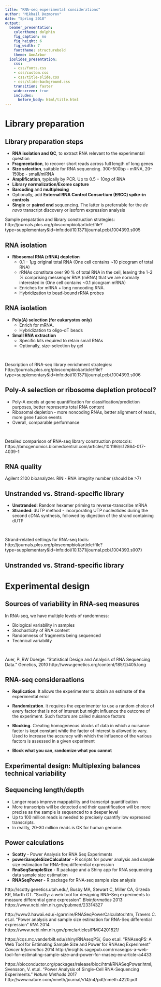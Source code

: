 ```yaml
---
title: "RNA-seq experimental considerations"
author: "Mikhail Dozmorov"
date: "Spring 2018"
output:
  beamer_presentation:
    colortheme: dolphin
    fig_caption: no
    fig_height: 6
    fig_width: 7
    fonttheme: structurebold
    theme: AnnArbor
  ioslides_presentation:
    css:
    - css/fonts.css
    - css/custom.css
    - css/title-slide.css
    - css/slide-background.css
    transition: faster
    widescreen: true
    includes:
      before_body: html/title.html
---
```


# Library preparation

## Library preparation steps

- **RNA isolation and QC**, to extract RNA relevant to the experimental question
- **Fragmentation**, to recover short reads across full length of long genes
- **Size selection**, suitable for RNA sequencing. 300-500bp - mRNA, 20-150bp - small/miRNA
- **Amplification**, typically by PCR. Up to $0.5-10ng$ of RNA
- **Library normalization/Exome capture**
- **Barcoding** and **multiplexing**
- Optionally, add **External RNA Control Consortium (ERCC) spike-in controls**
- **Single** or **paired end** sequencing. The latter is preferrable for the _de novo_ transcript discovery or isoform expression analysis

\tiny Sample prepatation and library construction strategies: http://journals.plos.org/ploscompbiol/article/file?type=supplementary&id=info:doi/10.1371/journal.pcbi.1004393.s005

## RNA isolation

- **Ribosomal RNA (rRNA) depletion**
    - $0.1-1\mu g$ original total RNA (One cell contains ~10 picogram of total RNA)
    - rRNAs constitute over 90 % of total RNA in the cell, leaving the 1–2 % comprising messenger RNA (mRNA) that we are normally interested in (One cell contains ~0.1 picogram mRNA)
    - Enriches for mRNA + long noncoding RNA. 
    - Hybridization to bead-bound rRNA probes

## RNA isolation

- **Poly(A) selection (for eukaryotes only)**
    - Enrich for mRNA.
    - Hybridization to oligo-dT beads

- **Small RNA extraction**
    - Specific kits required to retain small RNAs
    - Optionally, size-selection by gel

&nbsp;

\tiny Description of RNA-seq library enrichment strategies: http://journals.plos.org/ploscompbiol/article/file?type=supplementary&id=info:doi/10.1371/journal.pcbi.1004393.s006

## Poly-A selection or ribosome depletion protocol?

- Poly-A excels at gene quantification for classification/prediction purposes, better represents total RNA content
- Ribosomal depletion - more noncoding RNAs, better alignment of reads, more gene fusion events
- Overall, comparable performance

&nbsp;

\tiny Detailed comparison of RNA-seq library construction protocols: https://bmcgenomics.biomedcentral.com/articles/10.1186/s12864-017-4039-1

## RNA quality

Agilent 2100 bioanalyzer. RIN - RNA integrity number (should be >7)

\includegraphics[height=200px]{img/agilent.png}

## Unstranded vs. Strand-specific library

- **Unstranded**:  Random hexamer priming to reverse-transcribe mRNA
- **Stranded**:  dUTP method - incorporating UTP nucleotides during the second cDNA synthesis, followed by digestion of the strand containing dUTP

&nbsp;

\tiny Strand-related settings for RNA-seq tools: http://journals.plos.org/ploscompbiol/article/file?type=supplementary&id=info:doi/10.1371/journal.pcbi.1004393.s007}

## Unstranded vs. Strand-specific library

\includegraphics[height=200px]{img/strand.png}


<!--
## External RNA Control Consortium (ERCC) spike-in controls

- A set of RNA standards for RNA-seq
    - 92 polyadenylated transcripts that mimic natural eukaryotic mRNAs
    - Designed to have a wide range of lengths (250–2,000 nucleotides) and GC-contents (5–51%) and can be spiked into RNA samples before library preparation at various concentrations (106-fold range)

- ERCC spike-in controls can be used for normalization in the context of a global expression shift
    - Count the number of cells in each sample
    - Add the ERCC spike-in sequences to each sample in proportion to the number of cells
    - Normalize read counts based on cyclic loess robust local regression on the spike-in counts

\tiny Baker, S.C. et al. The external RNA controls consortium: a progress report. Nat. Methods 2, 731–734 (2005).

Jiang, L. et al. Synthetic spike-in standards for RNA-seq experiments. Genome Res. 21, 1543–1551 (2011).

Loven, J. et al. Revisiting global gene expression analysis. Cell 151, 476–482
(2012).
-->

# Experimental design

## Sources of variability in RNA-seq measures

In RNA-seq, we have multiple levels of randomness:

- Biological variability in samples
- Stochasticity of RNA content
- Randomness of fragments being sequenced
- Technical variability

&nbsp;

\tiny  Auer, P.,RW Doerge. "Statistical Design and Analysis of RNA Sequencing Data." Genetics, 2010 http://www.genetics.org/content/185/2/405.long

## RNA-seq consideraations

- **Replication**. It allows the experimenter to obtain an estimate of the experimental error
- **Randomization**. It requires the experimenter to use a random choice of every factor that is not of interest but might influence the outcome of the experiment. Such factors are called nuisance factors
- **Blocking**. Creating homogeneous blocks of data in which a nuisance factor is kept constant while the factor of interest is allowed to vary. Used to increase the accuracy with which the influence of the various factors is assessed in a given experiment

- **Block what you can, randomize what you cannot**

## Experimental design: Multiplexing balances technical variability

\includegraphics[height=200px]{img/rna-seq_design.jpg}

## Sequencing length/depth

- Longer reads improve mappability and transcript quantification
- More transcripts will be detected and their quantification will be more precise as the sample is sequenced to a deeper level
- Up to 100 million reads is needed to precisely quantify low expressed transcripts. 
- In reality, 20-30 million reads is OK for human genome.

<!--
## Power: effect size

Statistical power to detect differential expression increases with increased effect size, sequencing depth and number of replicates

| Replicates per group                 | 3    | 5    | 10    |
|--------------------------------------|------|------|-------|
| **Effect size (fold change)**            |      |      |       |
| 1.25                                 | 17 % | 25 % | 44 %  |
| 1.5                                  | 43 % | 64 % | 91 %  |
| 2                                    | 87 % | 98 % | 100 % |

&nbsp;

\tiny Source: http://genomebiology.biomedcentral.com/articles/10.1186/s13059-016-0881-8

## Power: Sequencing depth

Statistical power to detect differential expression increases with increased effect size, sequencing depth and number of replicates

| Replicates per group                 | 3    | 5    | 10    |
|--------------------------------------|------|------|-------|
| **Sequencing depth (millions of reads)** |      |      |       |
| 3                                    | 19 % | 29 % | 52 %  |
| 10                                   | 33 % | 51 % | 80 %  |
| 15                                   | 38 % | 57 % | 85 %  |

&nbsp;

\tiny Source: http://genomebiology.biomedcentral.com/articles/10.1186/s13059-016-0881-8</div>
-->

## Power calculations

- **Scotty** - Power Analysis for RNA Seq Experiments
- **powerSampleSizeCalculator** - R scripts for power analysis and sample size estimation for RNA-Seq differential expression
- **RnaSeqSampleSize** - R package and a Shiny app for RNA sequencing data sample size estimation
- **RNASeqPower** - R package for RNA-seq sample size analysis

\tiny http://scotty.genetics.utah.edu/, Busby MA, Stewart C, Miller CA, Grzeda KR, Marth GT. "Scotty: a web tool for designing RNA-Seq experiments to measure differential gene expression". _Bioinformatics_ 2013 https://www.ncbi.nlm.nih.gov/pubmed/23314327

http://www2.hawaii.edu/~lgarmire/RNASeqPowerCalculator.htm, Travers C. et.al. "Power analysis and sample size estimation for RNA-Seq differential expression" _RNA_ 2014 https://www.ncbi.nlm.nih.gov/pmc/articles/PMC4201821/

https://cqs.mc.vanderbilt.edu/shiny/RNAseqPS/, Guo et.al. "RNAseqPS: A Web Tool for Estimating Sample Size and Power for RNAseq Experiment" _Cancer Informatics_ 2014 http://insights.sagepub.com/rnaseqps-a-web-tool-for-estimating-sample-size-and-power-for-rnaseq-ex-article-a4433

https://bioconductor.org/packages/release/bioc/html/RNASeqPower.html, Svensson, V. et.al. "Power Analysis of Single-Cell RNA-Sequencing Experiments." _Nature Methods_ 2017 http://www.nature.com/nmeth/journal/v14/n4/pdf/nmeth.4220.pdf

